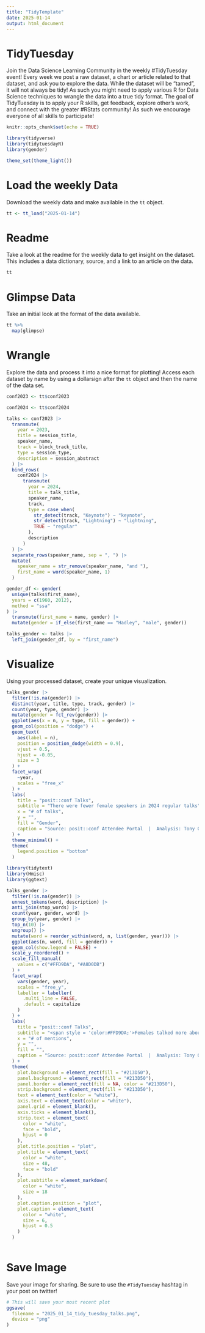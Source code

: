 ```yaml
---
title: "TidyTemplate"
date: 2025-01-14
output: html_document
---
```


# TidyTuesday

Join the Data Science Learning Community in the weekly #TidyTuesday event!
Every week we post a raw dataset, a chart or article related to that dataset, and ask you to explore the data.
While the dataset will be “tamed”, it will not always be tidy! As such you might need to apply various R for Data Science techniques to wrangle the data into a true tidy format.
The goal of TidyTuesday is to apply your R skills, get feedback, explore other’s work, and connect with the greater #RStats community!
As such we encourage everyone of all skills to participate!

```r
knitr::opts_chunk$set(echo = TRUE)
```

```r
library(tidyverse)
library(tidytuesdayR)
library(gender)

theme_set(theme_light())
```

# Load the weekly Data

Download the weekly data and make available in the `tt` object.

```r
tt <- tt_load("2025-01-14")
```


# Readme

Take a look at the readme for the weekly data to get insight on the dataset.
This includes a data dictionary, source, and a link to an article on the data.

```r
tt
```


# Glimpse Data

Take an initial look at the format of the data available.

```r
tt %>% 
  map(glimpse)
```

# Wrangle

Explore the data and process it into a nice format for plotting! Access each dataset by name by using a dollarsign after the `tt` object and then the name of the data set.

```r

conf2023 <- tt$conf2023

conf2024 <- tt$conf2024

talks <- conf2023 |>
  transmute(
    year = 2023,
    title = session_title,
    speaker_name,
    track = block_track_title,
    type = session_type,
    description = session_abstract
  ) |>
  bind_rows(
    conf2024 |>
      transmute(
        year = 2024,
        title = talk_title,
        speaker_name,
        track,
        type = case_when(
          str_detect(track, "Keynote") ~ "keynote",
          str_detect(track, "Lightning") ~ "lightning",
          TRUE ~ "regular"
        ),
        description
      )
  ) |>
  separate_rows(speaker_name, sep = ", ") |>
  mutate(
    speaker_name = str_remove(speaker_name, "and "),
    first_name = word(speaker_name, 1)
  )

gender_df <- gender(
  unique(talks$first_name), 
  years = c(1960, 2012),
  method = "ssa"
) |>
  transmute(first_name = name, gender) |>
  mutate(gender = if_else(first_name == "Hadley", "male", gender))

talks_gender <- talks |>
  left_join(gender_df, by = "first_name")

```


# Visualize

Using your processed dataset, create your unique visualization.

```r

talks_gender |>
  filter(!is.na(gender)) |>
  distinct(year, title, type, track, gender) |>
  count(year, type, gender) |>
  mutate(gender = fct_rev(gender)) |>
  ggplot(aes(x = n, y = type, fill = gender)) +
  geom_col(position = "dodge") +
  geom_text(
    aes(label = n), 
    position = position_dodge(width = 0.9), 
    vjust = 0.5,
    hjust = -0.05,
    size = 3
  ) +
  facet_wrap(
    ~year,
    scales = "free_x"
  ) +
  labs(
    title = "posit::conf Talks",
    subtitle = "There were fewer female speakers in 2024 regular talks",
    x = "# of talks",
    y = "",
    fill = "Gender",
    caption = "Source: posit::conf Attendee Portal  |  Analysis: Tony Galvan (@GDataScience1)  |  #TidyTuesday"
  ) +
  theme_minimal() +
  theme(
    legend.position = "bottom"
  )

library(tidytext)
library(Hmisc)
library(ggtext)

talks_gender |>
  filter(!is.na(gender)) |>
  unnest_tokens(word, description) |>
  anti_join(stop_words) |>
  count(year, gender, word) |>
  group_by(year, gender) |>
  top_n(10) |>
  ungroup() |>
  mutate(word = reorder_within(word, n, list(gender, year))) |>
  ggplot(aes(n, word, fill = gender)) +
  geom_col(show.legend = FALSE) +
  scale_y_reordered() +
  scale_fill_manual(
    values = c("#FFD9DA", "#A8D0DB")
  ) +
  facet_wrap(
    vars(gender, year),
    scales = "free_y",
    labeller = labeller(
      .multi_line = FALSE,
      .default = capitalize
    )
  ) +
  labs(
    title = "posit::conf Talks",
    subtitle = "<span style = 'color:#FFD9DA;'>Females talked more about community and sharing</span><br><span style = 'color:#A8D0DB;'>Males talked more about code and process",
    x = "# of mentions",
    y = "",
    fill = "",
    caption = "Source: posit::conf Attendee Portal  |  Analysis: Tony Galvan (@GDataScience1)  |  #TidyTuesday"
  ) +
  theme(
    plot.background = element_rect(fill = "#213D50"),
    panel.background = element_rect(fill = "#213D50"),
    panel.border = element_rect(fill = NA, color = "#213D50"),
    strip.background = element_rect(fill = "#213D50"),
    text = element_text(color = "white"),
    axis.text = element_text(color = "white"),
    panel.grid = element_blank(),
    axis.ticks = element_blank(),
    strip.text = element_text(
      color = "white",
      face = "bold",
      hjust = 0
    ),
    plot.title.position = "plot",
    plot.title = element_text(
      color = "white",
      size = 48,
      face = "bold"
    ),
    plot.subtitle = element_markdown(
      color = "white",
      size = 18
    ),
    plot.caption.position = "plot",
    plot.caption = element_text(
      color = "white",
      size = 6,
      hjust = 0.5
    )
  )
  
```

# Save Image

Save your image for sharing. Be sure to use the `#TidyTuesday` hashtag in your post on twitter! 

```r
# This will save your most recent plot
ggsave(
  filename = "2025_01_14_tidy_tuesday_talks.png",
  device = "png"
)
```
